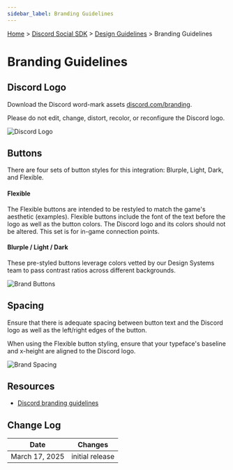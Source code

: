 ```yaml
---
sidebar_label: Branding Guidelines
---
```


[Home](#DOCS_INTRO) > [Discord Social SDK](#DOCS_DISCORD_SOCIAL_SDK_OVERVIEW) > [Design Guidelines](#DOCS_DISCORD_SOCIAL_SDK_DESIGN_GUIDELINES) > Branding Guidelines

# Branding Guidelines

## Discord Logo

Download the Discord word-mark assets [discord.com/branding](https://discord.com/branding).

Please do not edit, change, distort, recolor, or reconfigure the Discord logo.

![Discord Logo](social-sdk/design-guidelines/Brand-02.webp)

## Buttons

There are four sets of button styles for this integration: Blurple, Light, Dark, and Flexible.

#### Flexible

The Flexible buttons are intended to be restyled to match the game's aesthetic (examples). Flexible buttons include the font of the text before the logo as well as the button colors. The Discord logo and its colors should not be altered. This set is for in-game connection points.

#### Blurple / Light / Dark

These pre-styled buttons leverage colors vetted by our Design Systems team to pass contrast ratios across different backgrounds.

![Brand Buttons](social-sdk/design-guidelines/Brand-03.webp)

## Spacing

Ensure that there is adequate spacing between button text and the Discord logo as well as the left/right edges of the button.

When using the Flexible button styling, ensure that your typeface's baseline and x-height are aligned to the Discord logo.

![Brand Spacing](social-sdk/design-guidelines/Brand-04.webp)

## Resources 

- [Discord branding guidelines](https://discord.com/branding)

## Change Log

| Date           | Changes         |
|----------------|-----------------|
| March 17, 2025 | initial release |
